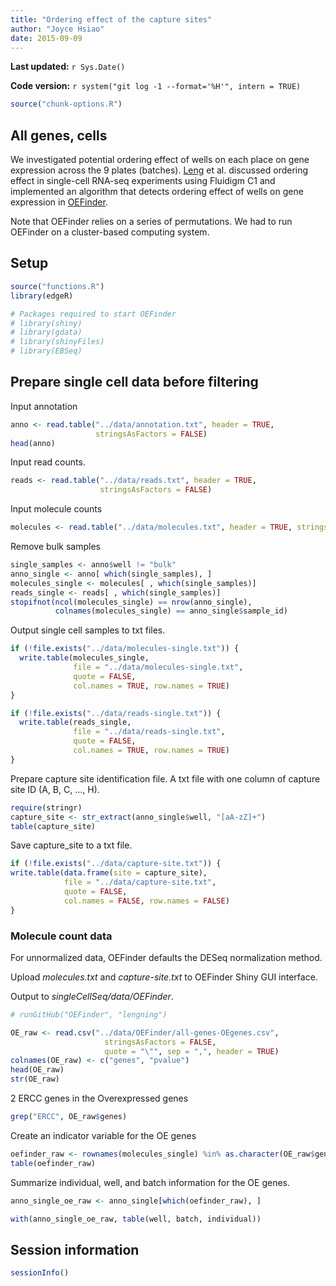 ```yaml
---
title: "Ordering effect of the capture sites"
author: "Joyce Hsiao"
date: 2015-09-09
---
```


**Last updated:** `r Sys.Date()`

**Code version:** `r system("git log -1 --format='%H'", intern = TRUE)`

```r
source("chunk-options.R")
```

## All genes, cells

We investigated potential ordering effect of wells on each place on gene
expression across the 9 plates (batches). [Leng](http://dx.doi.org/10.1038/nmeth.3549) et al. discussed ordering effect 
in single-cell RNA-seq experiments using Fluidigm C1 and implemented an algorithm that detects ordering effect of wells on gene expression in [OEFinder](http://dx.doi.org/10.1101/025437).

Note that OEFinder relies on a series of permutations. We had to run OEFinder on a cluster-based computing system.


## Setup
```r
source("functions.R")
library(edgeR)

# Packages required to start OEFinder
# library(shiny)
# library(gdata)
# library(shinyFiles)
# library(EBSeq)
```



## Prepare single cell data before filtering

Input annotation

```r
anno <- read.table("../data/annotation.txt", header = TRUE,
                   stringsAsFactors = FALSE)
head(anno)
```

Input read counts.

```r
reads <- read.table("../data/reads.txt", header = TRUE,
                    stringsAsFactors = FALSE)
```

Input molecule counts

```r
molecules <- read.table("../data/molecules.txt", header = TRUE, stringsAsFactors = FALSE)
```

Remove bulk samples

```r
single_samples <- anno$well != "bulk"
anno_single <- anno[ which(single_samples), ]
molecules_single <- molecules[ , which(single_samples)]
reads_single <- reads[ , which(single_samples)]
stopifnot(ncol(molecules_single) == nrow(anno_single),
          colnames(molecules_single) == anno_single$sample_id)
```


Output single cell samples to txt files.

```r
if (!file.exists("../data/molecules-single.txt")) {
  write.table(molecules_single, 
              file = "../data/molecules-single.txt",
              quote = FALSE,
              col.names = TRUE, row.names = TRUE)
}

if (!file.exists("../data/reads-single.txt")) {
  write.table(reads_single, 
              file = "../data/reads-single.txt",
              quote = FALSE,
              col.names = TRUE, row.names = TRUE)
}
```


Prepare capture site identification file. A txt file with one column of capture site ID (A, B, C, ..., H).

```r
require(stringr)
capture_site <- str_extract(anno_single$well, "[aA-zZ]+")
table(capture_site)
```


Save capture_site to a txt file.

```r
if (!file.exists("../data/capture-site.txt")) {
write.table(data.frame(site = capture_site), 
            file = "../data/capture-site.txt",
            quote = FALSE,
            col.names = FALSE, row.names = FALSE)
}
```


### Molecule count data

For unnormalized data, OEFinder defaults the DESeq normalization method. 

Upload *molecules.txt* and *capture-site.txt* to OEFinder Shiny GUI interface.

Output to *singleCellSeq/data/OEFinder*.


```r
# runGitHub("OEFinder", "lengning")

OE_raw <- read.csv("../data/OEFinder/all-genes-OEgenes.csv",
                     stringsAsFactors = FALSE,
                     quote = "\"", sep = ",", header = TRUE)
colnames(OE_raw) <- c("genes", "pvalue")
head(OE_raw)
str(OE_raw)
```


2 ERCC genes in the Overexpressed genes

```r
grep("ERCC", OE_raw$genes)
```


Create an indicator variable for the OE genes

```r
oefinder_raw <- rownames(molecules_single) %in% as.character(OE_raw$genes)
table(oefinder_raw)
```

Summarize individual, well, and batch information for the OE genes.

```r
anno_single_oe_raw <- anno_single[which(oefinder_raw), ]

with(anno_single_oe_raw, table(well, batch, individual))
```






## Session information

```r
sessionInfo()
```
